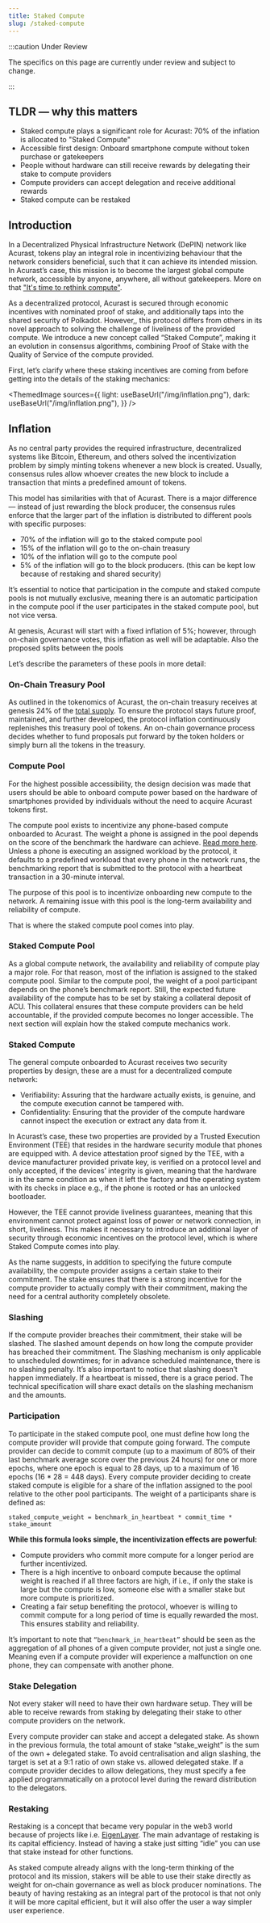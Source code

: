 ```yaml
---
title: Staked Compute
slug: /staked-compute
---
```



:::caution Under Review

The specifics on this page are currently under review and subject to change.

:::

## TLDR — why this matters

- Staked compute plays a significant role for Acurast: 70% of the inflation is allocated to "Staked Compute"
- Accessible first design: Onboard smartphone compute without token purchase or gatekeepers
- People without hardware can still receive rewards by delegating their stake to compute providers
- Compute providers can accept delegation and receive additional rewards
- Staked compute can be restaked

## Introduction

In a Decentralized Physical Infrastructure Network (DePIN) network like Acurast, tokens play an integral role in incentivizing behaviour that the network considers beneficial, such that it can achieve its intended mission. In Acurast’s case, this mission is to become the largest global compute network, accessible by anyone, anywhere, all without gatekeepers. More on that ["It's time to rethink compute"](https://acurast.medium.com/its-time-to-rethink-compute-thoughts-from-our-co-founder-alessandro-de-carli-f4fba2b68b97).

As a decentralized protocol, Acurast is secured through economic incentives with nominated proof of stake, and additionally taps into the shared security of Polkadot. However,, this protocol differs from others in its novel approach to solving the challenge of liveliness of the provided compute. We introduce a new concept called “Staked Compute”, making it an evolution in consensus algorithms, combining Proof of Stake with the Quality of Service of the compute provided.

First, let’s clarify where these staking incentives are coming from before getting into the details of the staking mechanics:

<ThemedImage
  sources={{
    light: useBaseUrl("/img/inflation.png"),
    dark: useBaseUrl("/img/inflation.png"),
  }}
/>

## Inflation

As no central party provides the required infrastructure, decentralized systems like Bitcoin, Ethereum, and others solved the incentivization problem by simply minting tokens whenever a new block is created. Usually, consensus rules allow whoever creates the new block to include a transaction that mints a predefined amount of tokens.

This model has similarities with that of Acurast. There is a major difference — instead of just rewarding the block producer, the consensus rules enforce that the larger part of the inflation is distributed to different pools with specific purposes:

- 70% of the inflation will go to the staked compute pool
- 15% of the inflation will go to the on-chain treasury
- 10% of the inflation will go to the compute pool
- 5% of the inflation will go to the block producers. (this can be kept low because of restaking and shared security)

It’s essential to notice that participation in the compute and staked compute pools is not mutually exclusive, meaning there is an automatic participation in the compute pool if the user participates in the staked compute pool, but not vice versa.

At genesis, Acurast will start with a fixed inflation of 5%; however, through on-chain governance votes, this inflation as well will be adaptable. Also the proposed splits between the pools

Let’s describe the parameters of these pools in more detail:

### On-Chain Treasury Pool

As outlined in the tokenomics of Acurast, the on-chain treasury receives at genesis 24% of the [total supply](https://acurast.medium.com/acurast-tokenomics-fueling-decentralized-compute-with-acu-be4f33632f41). To ensure the protocol stays future proof, maintained, and further developed, the protocol inflation continuously replenishes this treasury pool of tokens. An on-chain governance process decides whether to fund proposals put forward by the token holders or simply burn all the tokens in the treasury.

### Compute Pool

For the highest possible accessibility, the design decision was made that users should be able to onboard compute power based on the hardware of smartphones provided by individuals without the need to acquire Acurast tokens first.

The compute pool exists to incentivize any phone-based compute onboarded to Acurast. The weight a phone is assigned in the pool depends on the score of the benchmark the hardware can achieve. [Read more here](/acurast-processors/benchmarks). Unless a phone is executing an assigned workload by the protocol, it defaults to a predefined workload that every phone in the network runs, the benchmarking report that is submitted to the protocol with a heartbeat transaction in a 30-minute interval.

The purpose of this pool is to incentivize onboarding new compute to the network. A remaining issue with this pool is the long-term availability and reliability of compute.

That is where the staked compute pool comes into play.

### Staked Compute Pool

As a global compute network, the availability and reliability of compute play a major role. For that reason, most of the inflation is assigned to the staked compute pool. Similar to the compute pool, the weight of a pool participant depends on the phone’s benchmark report. Still, the expected future availability of the compute has to be set by staking a collateral deposit of ACU. This collateral ensures that these compute providers can be held accountable, if the provided compute becomes no longer accessible. The next section will explain how the staked compute mechanics work.

### Staked Compute

The general compute onboarded to Acurast receives two security properties by design, these are a must for a decentralized compute network:

- Verifiability: Assuring that the hardware actually exists, is genuine, and the compute execution cannot be tampered with.
- Confidentiality: Ensuring that the provider of the compute hardware cannot inspect the execution or extract any data from it.

In Acurast’s case, these two properties are provided by a Trusted Execution Environment (TEE) that resides in the hardware security module that phones are equipped with. A device attestation proof signed by the TEE, with a device manufacturer provided private key, is verified on a protocol level and only accepted, if the devices’ integrity is given, meaning that the hardware is in the same condition as when it left the factory and the operating system with its checks in place e.g., if the phone is rooted or has an unlocked bootloader.

However, the TEE cannot provide liveliness guarantees, meaning that this environment cannot protect against loss of power or network connection, in short, liveliness. This makes it necessary to introduce an additional layer of security through economic incentives on the protocol level, which is where Staked Compute comes into play.

As the name suggests, in addition to specifying the future compute availability, the compute provider assigns a certain stake to their commitment. The stake ensures that there is a strong incentive for the compute provider to actually comply with their commitment, making the need for a central authority completely obsolete.

### Slashing

If the compute provider breaches their commitment, their stake will be slashed. The slashed amount depends on how long the compute provider has breached their commitment. The Slashing mechanism is only applicable to unscheduled downtimes; for in advance scheduled maintenance, there is no slashing penalty. It’s also important to notice that slashing doesn’t happen immediately. If a heartbeat is missed, there is a grace period. The technical specification will share exact details on the slashing mechanism and the amounts.

### Participation

To participate in the staked compute pool, one must define how long the compute provider will provide that compute going forward. The compute provider can decide to commit compute (up to a maximum of 80% of their last benchmark average score over the previous 24 hours) for one or more epochs, where one epoch is equal to 28 days, up to a maximum of 16 epochs (16 \* 28 = 448 days). Every compute provider deciding to create staked compute is eligible for a share of the inflation assigned to the pool relative to the other pool participants. The weight of a participants share is defined as:

```
staked_compute_weight = benchmark_in_heartbeat * commit_time * stake_amount
```

**While this formula looks simple, the incentivization effects are powerful:**

- Compute providers who commit more compute for a longer period are further incentivized.
- There is a high incentive to onboard compute because the optimal weight is reached if all three factors are high, if i.e., if only the stake is large but the compute is low, someone else with a smaller stake but more compute is prioritized.
- Creating a fair setup benefiting the protocol, whoever is willing to commit compute for a long period of time is equally rewarded the most. This ensures stability and reliability.

It’s important to note that `“benchmark_in_heartbeat”` should be seen as the aggregation of all phones of a given compute provider, not just a single one. Meaning even if a compute provider will experience a malfunction on one phone, they can compensate with another phone.

### Stake Delegation

Not every staker will need to have their own hardware setup. They will be able to receive rewards from staking by delegating their stake to other compute providers on the network.

Every compute provider can stake and accept a delegated stake. As shown in the previous formula, the total amount of stake “stake_weight” is the sum of the own + delegated stake. To avoid centralisation and align slashing, the target is set at a 9:1 ratio of own stake vs. allowed delegated stake. If a compute provider decides to allow delegations, they must specify a fee applied programmatically on a protocol level during the reward distribution to the delegators.

### Restaking

Restaking is a concept that became very popular in the web3 world because of projects like i.e. [EigenLayer](https://www.eigenlayer.xyz/). The main advantage of restaking is its capital efficiency. Instead of having a stake just sitting “idle” you can use that stake instead for other functions.

As staked compute already aligns with the long-term thinking of the protocol and its mission, stakers will be able to use their stake directly as weight for on-chain governance as well as block producer nominations. The beauty of having restaking as an integral part of the protocol is that not only it will be more capital efficient, but it will also offer the user a way simpler user experience.
